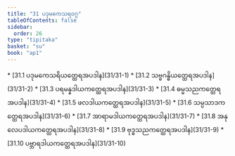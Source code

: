 ```yaml
---
title: "31 ပဒုမကေသရဝဂ္ဂ"
tableOfContents: false
sidebar:
  order: 26
type: "tipitaka"
basket: "su"
book: "ap1"
---
```



<DynamicBreadcrumb />



<TableOfContents book="ap1" section="31">
* [31.1 ပဒုမကေသရိယတ္ထေရအပဒါန](31/31-1)
* [31.2 သဗ္ဗဂန္ဓိယတ္ထေရအပဒါန](31/31-2)
* [31.3 ပရမန္နဒါယကတ္ထေရအပဒါန](31/31-3)
* [31.4 ဓမ္မသညကတ္ထေရအပဒါန](31/31-4)
* [31.5 ဖလဒါယကတ္ထေရအပဒါန](31/31-5)
* [31.6 သမ္ပသာဒကတ္ထေရအပဒါန](31/31-6)
* [31.7 အာရာမဒါယကတ္ထေရအပဒါန](31/31-7)
* [31.8 အနုလေပဒါယကတ္ထေရအပဒါန](31/31-8)
* [31.9 ဗုဒ္ဓသညကတ္ထေရအပဒါန](31/31-9)
* [31.10 ပဗ္ဘာရဒါယကတ္ထေရအပဒါန](31/31-10)
</TableOfContents>